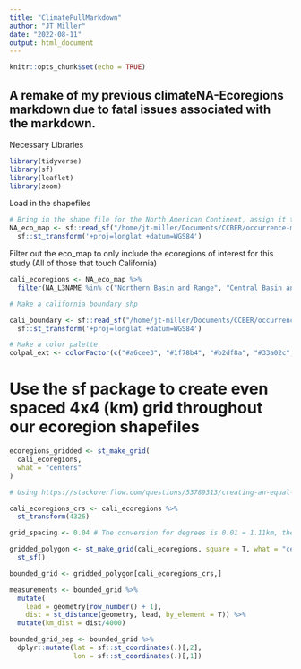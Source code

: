 ```yaml
---
title: "ClimatePullMarkdown"
author: "JT Miller"
date: "2022-08-11"
output: html_document
---
```


```r
knitr::opts_chunk$set(echo = TRUE)
```

## A remake of my previous climateNA-Ecoregions markdown due to fatal issues associated with the markdown. 

Necessary Libraries
```r
library(tidyverse)
library(sf)
library(leaflet)
library(zoom)
```

Load in the shapefiles 
```r
# Bring in the shape file for the North American Continent, assign it the WGS84 coordinate reference system
NA_eco_map <- sf::read_sf("/home/jt-miller/Documents/CCBER/occurrence-maps/filter_polygon/ecoregions-lvl3-NA/NA_CEC_Eco_Level3/NA_CEC_Eco_Level3.shp") %>% 
  sf::st_transform('+proj=longlat +datum=WGS84') 
```

Filter out the eco_map to only include the ecoregions of interest for this study (All of those that touch California)
```r
cali_ecoregions <- NA_eco_map %>% 
  filter(NA_L3NAME %in% c("Northern Basin and Range", "Central Basin and Range", "Mojave Basin and Range", "Sonoran Desert", "Baja California Desert", "California Coastal Sage, Chaparral, and Oak Woodlands", "Central California Valley", "Southern and Baja California Pine-Oak Mountains", "Sierra Nevada", "Klamath Mountains", "Coast Range", "Cascades", "Eastern Cascades Slopes and Foothills"))

# Make a california boundary shp

cali_boundary <- sf::read_sf("/home/jt-miller/Documents/CCBER/occurrence-maps/filter_polygon/Cali-Border/ca-state-boundary/CA_State_TIGER2016.shp") %>% 
  sf::st_transform('+proj=longlat +datum=WGS84')

# Make a color palette 
colpal_ext <- colorFactor(c("#a6cee3", "#1f78b4", "#b2df8a", "#33a02c", "#fb9a99", "#e31a1c", "#fdbf6f", "#ff7f00", "#cab2d6", "#6a3d9a", "#ffff99", "#b15928"), cali_ecoregions$NA_L3NAME)
```


# Use the sf package to create even spaced 4x4 (km) grid throughout our ecoregion shapefiles
```r
ecoregions_gridded <- st_make_grid(
  cali_ecoregions,
  what = "centers"
)

# Using https://stackoverflow.com/questions/53789313/creating-an-equal-distance-spatial-grid-in-r as reference

cali_ecoregions_crs <- cali_ecoregions %>% 
  st_transform(4326)

grid_spacing <- 0.04 # The conversion for degrees is 0.01 = 1.11km, therefore the 4/1.1 * 0.01 = 0.03636

gridded_polygon <- st_make_grid(cali_ecoregions, square = T, what = "centers", cellsize = c(grid_spacing,grid_spacing)) %>% 
  st_sf()

bounded_grid <- gridded_polygon[cali_ecoregions_crs,]

measurements <- bounded_grid %>%
  mutate(
    lead = geometry[row_number() + 1],
    dist = st_distance(geometry, lead, by_element = T)) %>% 
  mutate(km_dist = dist/4000)

bounded_grid_sep <- bounded_grid %>%
  dplyr::mutate(lat = sf::st_coordinates(.)[,2],
                lon = sf::st_coordinates(.)[,1])

```